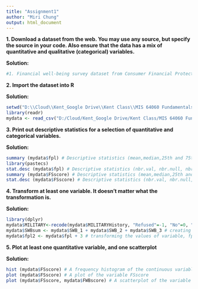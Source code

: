 ```yaml
---
title: "Assignment1"
author: "Miri Chung"
output: html_document
---
```


**1. Download a dataset from the web. You may use any source, but specify the source in your code. Also ensure that the data has a mix of quantitative and qualitative (categorical) variables.**

**Solution:**
```r
#1. Financial well-being survey dataset from Consumer Financial Protection Bureau, https://www.consumerfinance.gov/. 
```

**2. Import the dataset into R**

**Solution:**
```r
setwd("D:\\Cloud\\Kent_Google Drive\\Kent Class\\MIS 64060 Fundamentals of Machine Learning\\Assignment\\Assignment 1\\Submission") #set the working directory
library(readr)
mydata <- read_csv("D:/Cloud/Kent_Google Drive/Kent Class/MIS 64060 Fundamentals of Machine Learning/Assignment/Assignment 1/Submission/NFWBS_PUF_2016_data.csv") # rename the dataset for the future reference

```

**3. Print out descriptive statistics for a selection of quantitative and categorical variables.**

**Solution:**
```r
summary (mydata$fpl) # Descriptive statistics (mean,median,25th and 75th quartiles,min,max)of categorical variable =fpl, Poverty Status
library(pastecs)
stat.desc (mydata$fpl) # Descriptive statistics (nbr.val, nbr.null, nbr.na, min max, range, sum, median, mean, SE.mean, CI.mean, var, std.dev, coef.var) of categorical variable =fpl, Poverty Status
summary (mydata$FSscore) # Descriptive statistics (mean,median,25th and 75th quartiles,min,max)of quantitative variable = FSscore, finanacial well-being scale score
stat.desc (mydata$FSscore) # Descriptive statistics (nbr.val, nbr.null, nbr.na, min max, range, sum, median, mean, SE.mean, CI.mean, var, std.dev, coef.var) of quantitative variable = FSscore, finanacial well-being scale score

```

**4. Transform at least one variable. It doesn't matter what the transformation is.**

**Solution:**
```r
library(dplyr)
mydata$MILITARY<-recode(mydata$MILITARYHistory, "Refused"=-1, "No"=0, "Yes"=1) # recode string value of MILITARYhistory to numeric value
mydata$SWBsum <- mydata$SWB_1 + mydata$SWB_2 + mydata$SWB_3 # creating SWBsum by summing three variables, SWB_1, SWB_2, and SWB_3
mydata$fpl2 <- mydata$fpl + 3 # transforming the values of variable, fpl, by adding 3.

```

**5. Plot at least one quantitative variable, and one scatterplot**

**Solution:**
```r
hist (mydata$FSscore) # A frequency histogram of the continuous variable FSscore (finanacial well-being scale score) from the data frame mydata
plot (mydata$FSscore) # A plot of the variable FSscore 
plot (mydata$FSscore, mydata$FWBscore) # A scatterplot of the variable FSscore and FWBscore
```